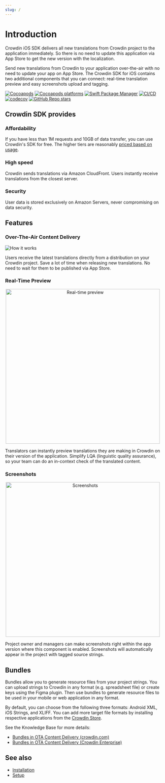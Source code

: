 ```yaml
---
slug: /
---
```


# Introduction

Crowdin iOS SDK delivers all new translations from Crowdin project to the application immediately. So there is no need to update this application via App Store to get the new version with the localization.

Send new translations from Crowdin to your application over-the-air with no need to update your app on App Store. The Crowdin SDK for iOS contains two additional components that you can connect: real-time translation preview and easy screenshots upload and tagging.

[![Cocoapods](https://img.shields.io/cocoapods/v/CrowdinSDK?logo=pods&cacheSeconds=3600)](https://cocoapods.org/pods/CrowdinSDK)
[![Cocoapods platforms](https://img.shields.io/cocoapods/p/CrowdinSDK?cacheSeconds=10000)](https://cocoapods.org/pods/CrowdinSDK)
[![Swift Package Manager](https://img.shields.io/badge/Swift_Package_Manager-compatible-blue)](https://img.shields.io/badge/Swift_Package_Manager-compatible-red)
[![CI/CD](https://github.com/crowdin/mobile-sdk-ios/actions/workflows/build.yml/badge.svg)](https://github.com/crowdin/mobile-sdk-ios/actions/workflows/build.yml)
[![codecov](https://codecov.io/gh/crowdin/mobile-sdk-ios/branch/master/graph/badge.svg)](https://codecov.io/gh/crowdin/mobile-sdk-ios)
[![GitHub Repo stars](https://img.shields.io/github/stars/crowdin/mobile-sdk-ios?style=social)](https://github.com/crowdin/mobile-sdk-ios/stargazers)

## Crowdin SDK provides

### Affordability

If you have less than 1M requests and 10GB of data transfer, you can use Crowdin's SDK for free. The higher tiers are reasonably [priced based on usage](https://crowdin.com/pricing#crowdin-pricing-addons).

### High speed

Crowdin sends translations via Amazon CloudFront. Users instantly receive translations from the closest server.

### Security

User data is stored exclusively on Amazon Servers, never compromising on data security.

## Features

### Over-The-Air Content Delivery

![How it works](/img/scheme-how-it-works.png)

Users receive the latest translations directly from a distribution on your Crowdin project. Save a lot of time when releasing new translations. No need to wait for them to be published via App Store.

### Real-Time Preview

<p align='center'><img src='img/realtime-preview.png' width='500' alt='Real-time preview'/></p>

Translators can instantly preview translations they are making in Crowdin on their version of the application. Simplify LQA (linguistic quality assurance), so your team can do an in-context check of the translated content.

### Screenshots

<p align='center'><img src='img/screenshots.png' width='500' alt='Screenshots'/></p>

Project owner and managers can make screenshots right within the app version where this component is enabled. Screenshots will automatically appear in the project with tagged source strings.

## Bundles

Bundles allow you to generate resource files from your project strings. You can upload strings to Crowdin in any format (e.g. spreadsheet file) or create keys using the Figma plugin. Then use bundles to generate resource files to be used in your mobile or web application in any format.

By default, you can choose from the following three formats: Android XML, iOS Strings, and XLIFF. You can add more target file formats by installing respective applications from the [Crowdin Store](https://store.crowdin.com/tags/string-exporter).

See the Knowledge Base for more details:

- [Bundles in OTA Content Delivery (crowdin.com)](https://support.crowdin.com/bundles/#bundles-in-ota-content-delivery)
- [Bundles in OTA Content Delivery (Crowdin Enterprise)](https://support.crowdin.com/enterprise/bundles/#bundles-in-ota-content-delivery)

## See also

- [Installation](installation)
- [Setup](setup)
